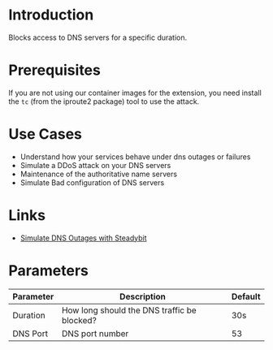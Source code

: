 # Introduction

Blocks access to DNS servers for a specific duration.

# Prerequisites

If you are not using our container images for the extension, you need install the `tc` (from the iproute2 package) tool to use the attack.

# Use Cases

* Understand how your services behave under dns outages or failures
* Simulate a DDoS attack on your DNS servers
* Maintenance of the authoritative name servers
* Simulate Bad configuration of DNS servers

# Links

* [Simulate DNS Outages with Steadybit](https://steadybit.com/blog/simulate-dns-outages-with-steadybit/)

# Parameters

| Parameter | Description                                 | Default |
|-----------|---------------------------------------------|---------|
| Duration  | How long should the DNS traffic be blocked? | 30s     |
| DNS Port  | DNS port number                             | 53      |
